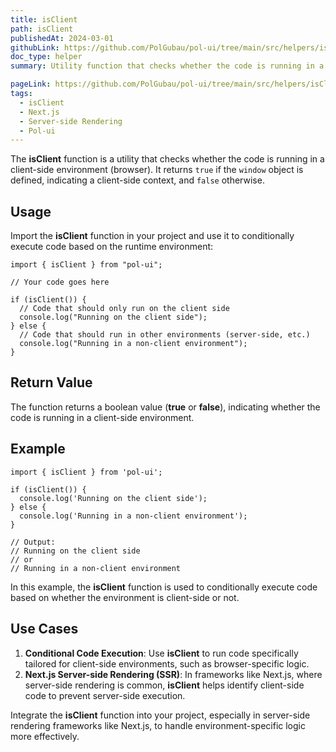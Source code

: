 ```yaml
---
title: isClient
path: isClient
publishedAt: 2024-03-01
githubLink: https://github.com/PolGubau/pol-ui/tree/main/src/helpers/isClient
doc_type: helper
summary: Utility function that checks whether the code is running in a client-side environment (browser). It returns `true` if the `window` object is defined, indicating a client-side context, and `false` otherwise.

pageLink: https://github.com/PolGubau/pol-ui/tree/main/src/helpers/isClient
tags:
  - isClient
  - Next.js
  - Server-side Rendering
  - Pol-ui
---
```


The **isClient** function is a utility that checks whether the code is running in a client-side environment (browser). It returns `true` if the `window` object is defined, indicating a client-side context, and `false` otherwise.

## Usage

Import the **isClient** function in your project and use it to conditionally execute code based on the runtime environment:

```tsx
import { isClient } from "pol-ui";

// Your code goes here

if (isClient()) {
  // Code that should only run on the client side
  console.log("Running on the client side");
} else {
  // Code that should run in other environments (server-side, etc.)
  console.log("Running in a non-client environment");
}
```

## **Return Value**

The function returns a boolean value (**true** or **false**), indicating whether the code is running in a client-side environment.

## **Example**

```tsx
import { isClient } from 'pol-ui';

if (isClient()) {
  console.log('Running on the client side');
} else {
  console.log('Running in a non-client environment');
}

// Output:
// Running on the client side
// or
// Running in a non-client environment

```

In this example, the **isClient** function is used to conditionally execute code based on whether the environment is client-side or not.

## **Use Cases**

1. **Conditional Code Execution**: Use **isClient** to run code specifically tailored for client-side environments, such as browser-specific logic.
2. **Next.js Server-side Rendering (SSR)**: In frameworks like Next.js, where server-side rendering is common, **isClient** helps identify client-side code to prevent server-side execution.

Integrate the **isClient** function into your project, especially in server-side rendering frameworks like Next.js, to handle environment-specific logic more effectively.
